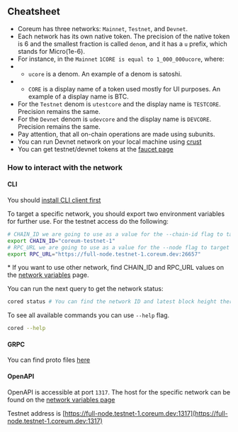 ## Cheatsheet

- Coreum has three networks: `Mainnet`, `Testnet`, and `Devnet`.
- Each network has its own native token.
  The precision of the native token is 6 and the smallest fraction is called `denom`, and it has a `u` prefix, which stands for Micro(1e-6).
- For instance, in the `Mainnet` `1CORE is equal to 1_000_000ucore`, where:
- - `ucore` is a denom. An example of a denom is satoshi.
- - `CORE` is a display name of a token used mostly for UI purposes. An example of a display name is BTC.
- For the `Testnet` denom is `utestcore` and the display name is `TESTCORE`. Precision remains the same.
- For the `Devnet` denom is `udevcore` and the display name is `DEVCORE`. Precision remains the same.
- Pay attention, that all on-chain operations are made using subunits.
- You can run Devnet network on your local machine using [crust](https://github.com/CoreumFoundation/crust)
- You can get testnet/devnet tokens at the [faucet page](../tools-ecosystem/faucet.md)

### How to interact with the network
#### CLI
You should [install CLI client first](cored.md)

To target a specific network, you should export two environment variables for further use. For the testnet access do the following:
```bash
# CHAIN_ID we are going to use as a value for the --chain-id flag to target specific network
export CHAIN_ID="coreum-testnet-1"
# RPC_URL we are going to use as a value for the --node flag to target specific node within the given network
export RPC_URL="https://full-node.testnet-1.coreum.dev:26657"
```
\* If you want to use other network, find CHAIN_ID and RPC_URL values on the [network variables](network-variables.md) page.

You can run the next query to get the network status:
```bash
cored status # You can find the network ID and latest block height there
```

To see all available commands you can use `--help` flag.
```bash
cored --help
```
#### GRPC
You can find proto files [here](https://github.com/CoreumFoundation/coreum/tree/master/proto/coreum)

#### OpenAPI

OpenAPI is accessible at port `1317`. The host for the specific network can be found on the [network variables page](network-variables.md)

Testnet address is [https://full-node.testnet-1.coreum.dev:1317](https://full-node.testnet-1.coreum.dev:1317)
